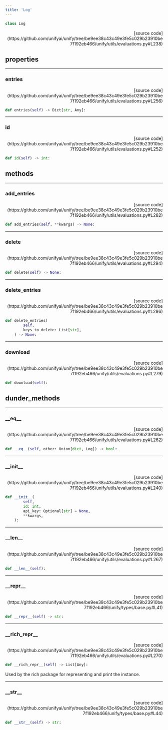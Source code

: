 ```yaml
---
title: 'Log'
---
```


```python
class Log
```

<p align="right">[source code](https://github.com/unifyai/unify/tree/be9ee38c43c49e3fe5c029b23910be7f192eb466/unify/utils/evaluations.py#L238)</p>



## properties

---

### entries

<p align="right">[source code](https://github.com/unifyai/unify/tree/be9ee38c43c49e3fe5c029b23910be7f192eb466/unify/utils/evaluations.py#L256)</p>

```python
def entries(self) -> Dict[str, Any]:
```



---

### id

<p align="right">[source code](https://github.com/unifyai/unify/tree/be9ee38c43c49e3fe5c029b23910be7f192eb466/unify/utils/evaluations.py#L252)</p>

```python
def id(self) -> int:
```



## methods

---

### add\_entries

<p align="right">[source code](https://github.com/unifyai/unify/tree/be9ee38c43c49e3fe5c029b23910be7f192eb466/unify/utils/evaluations.py#L282)</p>

```python
def add_entries(self, **kwargs) -> None:
```



---

### delete

<p align="right">[source code](https://github.com/unifyai/unify/tree/be9ee38c43c49e3fe5c029b23910be7f192eb466/unify/utils/evaluations.py#L294)</p>

```python
def delete(self) -> None:
```



---

### delete\_entries

<p align="right">[source code](https://github.com/unifyai/unify/tree/be9ee38c43c49e3fe5c029b23910be7f192eb466/unify/utils/evaluations.py#L286)</p>

```python
def delete_entries(
        self,
        keys_to_delete: List[str],
    ) -> None:
```



---

### download

<p align="right">[source code](https://github.com/unifyai/unify/tree/be9ee38c43c49e3fe5c029b23910be7f192eb466/unify/utils/evaluations.py#L279)</p>

```python
def download(self):
```



## dunder_methods

---

### \_\_eq\_\_

<p align="right">[source code](https://github.com/unifyai/unify/tree/be9ee38c43c49e3fe5c029b23910be7f192eb466/unify/utils/evaluations.py#L262)</p>

```python
def __eq__(self, other: Union[dict, Log]) -> bool:
```



---

### \_\_init\_\_

<p align="right">[source code](https://github.com/unifyai/unify/tree/be9ee38c43c49e3fe5c029b23910be7f192eb466/unify/utils/evaluations.py#L240)</p>

```python
def __init__(
        self,
        id: int,
        api_key: Optional[str] = None,
        **kwargs,
    ):
```



---

### \_\_len\_\_

<p align="right">[source code](https://github.com/unifyai/unify/tree/be9ee38c43c49e3fe5c029b23910be7f192eb466/unify/utils/evaluations.py#L267)</p>

```python
def __len__(self):
```



---

### \_\_repr\_\_

<p align="right">[source code](https://github.com/unifyai/unify/tree/be9ee38c43c49e3fe5c029b23910be7f192eb466/unify/types/base.py#L41)</p>

```python
def __repr__(self) -> str:
```



---

### \_\_rich\_repr\_\_

<p align="right">[source code](https://github.com/unifyai/unify/tree/be9ee38c43c49e3fe5c029b23910be7f192eb466/unify/utils/evaluations.py#L270)</p>

```python
def __rich_repr__(self) -> List[Any]:
```

Used by the rich package for representing and print the instance.

---

### \_\_str\_\_

<p align="right">[source code](https://github.com/unifyai/unify/tree/be9ee38c43c49e3fe5c029b23910be7f192eb466/unify/types/base.py#L44)</p>

```python
def __str__(self) -> str:
```

